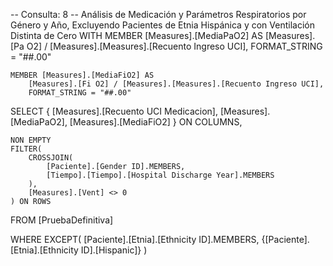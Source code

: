 -- Consulta: 8
--  Análisis de Medicación y Parámetros Respiratorios por Género y Año, Excluyendo Pacientes de Etnia Hispánica y con Ventilación Distinta de Cero
WITH 
    MEMBER [Measures].[MediaPaO2] AS
        [Measures].[Pa O2] / [Measures].[Measures].[Recuento Ingreso UCI],
        FORMAT_STRING = "##.00"
        
    MEMBER [Measures].[MediaFiO2] AS
        [Measures].[Fi O2] / [Measures].[Measures].[Recuento Ingreso UCI],
        FORMAT_STRING = "##.00"

SELECT 
    { 
        [Measures].[Recuento UCI Medicacion],
        [Measures].[MediaPaO2],
        [Measures].[MediaFiO2]
    } ON COLUMNS,
    
    NON EMPTY 
    FILTER(
        CROSSJOIN(
            [Paciente].[Gender ID].MEMBERS,
            [Tiempo].[Tiempo].[Hospital Discharge Year].MEMBERS 
        ),
        [Measures].[Vent] <> 0
    ) ON ROWS
FROM 
    [PruebaDefinitiva]

WHERE 
    EXCEPT(
        [Paciente].[Etnia].[Ethnicity ID].MEMBERS,
        {[Paciente].[Etnia].[Ethnicity ID].[Hispanic]}
    )

